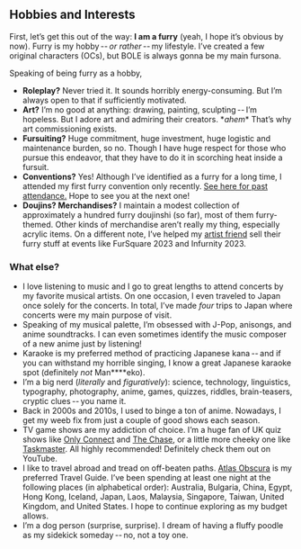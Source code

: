 
## Hobbies and Interests

First, let’s get this out of the way: **I am a furry**
<span class="muted">(yeah, I hope it’s obvious by now)</span>.
Furry is my hobby -- *or rather* -- my lifestyle.
I’ve created a few original characters (OCs),
but <span class="bole">BOLE</span> is always gonna be my main fursona.

Speaking of being furry as a hobby,

* **Roleplay?**
  Never tried it. It sounds horribly energy-consuming.
  But I’m always open to that if sufficiently motivated.
* **Art?**
  I’m no good at anything: drawing, painting, sculpting -- I’m hopeless.
  But I adore art and admiring their creators.
  <span class="muted">\**ahem*\*</span>
  That’s why art commissioning exists.
* **Fursuiting?**
  Huge commitment, huge investment, huge logistic and maintenance burden, so no.
  Though I have huge respect for those who pursue this endeavor,
  that they have to do it in scorching heat inside a fursuit.
* **Conventions?**
  Yes! Although I’ve identified as a furry for a long time,
  I attended my first furry convention only recently.
  [See here for past attendance.](#attended-events)
  <span class="muted">Hope to see you at the next one!</span>
* **Doujins? Merchandises?**
  I maintain a modest collection of approximately a hundred furry doujinshi
  <span class="muted">(so far)</span>,
  most of them furry-themed.
  Other kinds of merchandise aren’t really my thing, especially acrylic items.
  On a different note, I’ve helped my [artist friend](https://www.facebook.com/Kalon.Ezhno)
  sell their furry stuff at events like FurSquare 2023 and Infurnity 2023.

### What else?

* I love listening to music and I go to great lengths
  to attend concerts by my favorite musical artists.
  On one occasion, I even traveled to Japan once solely for the concerts.
  In total, I’ve made *four* trips to Japan where concerts were my main purpose of visit.
* Speaking of my musical palette, I’m obsessed with J-Pop, anisongs, and anime soundtracks.
  I can even sometimes identify the music composer of a new anime just by listening!
* Karaoke is my preferred method of practicing Japanese kana -- and
  if you can withstand my horrible singing,
  I know a great Japanese karaoke spot
  <span class="muted">(definitely *not* Man\*\*\*\*eko)</span>.
* I’m a big nerd <span class="muted">(*literally* and *figuratively*)</span>:
  science, technology, linguistics, typography, photography, anime, games,
  quizzes, riddles, brain-teasers, cryptic clues -- you name it.
* Back in 2000s and 2010s, I used to binge a ton of anime.
  Nowadays, I get my weeb fix from just a couple of good shows each season.
* TV game shows are my addiction of choice.
  I’m a huge fan of UK quiz shows like
  [Only Connect](https://www.ukgameshows.com/ukgs/Only_Connect_\(2\))
  and [The Chase](https://www.ukgameshows.com/ukgs/The_Chase),
  or a little more cheeky one like [Taskmaster](https://www.ukgameshows.com/ukgs/Taskmaster).
  <span class="muted">All highly recommended! Definitely check them out on YouTube.</span>
* I like to travel abroad and tread on off-beaten paths.
  [Atlas Obscura](https://www.atlasobscura.com/articles/all-places-in-the-atlas-on-one-map)
  is my preferred Travel Guide.
  I’ve been spending at least one night at the following places
  <span class="muted">(in alphabetical order)</span>:
  Australia, Bulgaria, China, Egypt, Hong Kong, Iceland, Japan, Laos,
  Malaysia, Singapore, Taiwan, United Kingdom, and United States.
  I hope to continue exploring as my budget allows.
* I’m a dog person <span class="muted">(surprise, surprise)</span>.
  I dream of having a fluffy poodle as my sidekick someday -- no, not a toy one.

